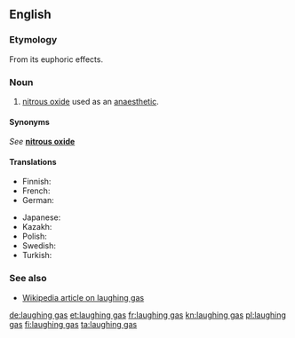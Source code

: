 ==English==

===Etymology===
From its euphoric effects.

===Noun===
{{en-noun|head=[[laughing]] [[gas]]|-}}

# [[nitrous oxide]] used as an [[anaesthetic]].

====Synonyms====
''See'' '''[[nitrous oxide]]'''

====Translations====
{{trans-top|common name for nitrous oxide}}
* Finnish: {{t+|fi|ilokaasu}}
* French: {{t+|fr|gaz hilarant|m}}
* German: {{t+|de|Lachgas|n}}
{{trans-mid}}
* Japanese: {{t|ja|笑気|tr=shōki|sc=Jpan}}
* Kazakh: {{t|kk|күлкі газ|sc=Cyrl}}
* Polish: {{t|pl|gaz rozweselający|m}}
* Swedish: {{t|sv|lustgas|c}}
* Turkish: {{t|tr|gülme gazı}}
{{trans-bottom}}

===See also===
* [[w:laughing gas|Wikipedia article on laughing gas]]

[[de:laughing gas]]
[[et:laughing gas]]
[[fr:laughing gas]]
[[kn:laughing gas]]
[[pl:laughing gas]]
[[fi:laughing gas]]
[[ta:laughing gas]]